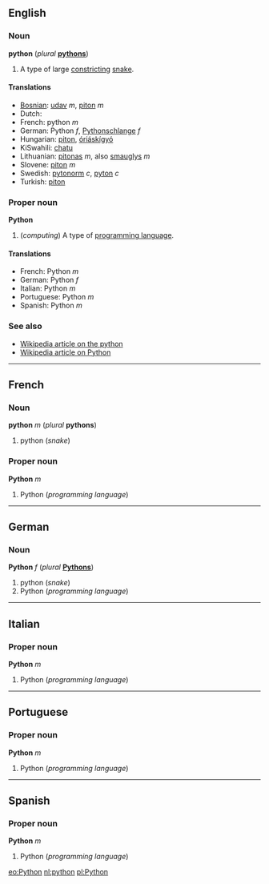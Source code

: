 ==English==
===Noun===
'''python''' (''plural'' '''[[pythons]]''')

#A type of large [[constrict]]ing [[snake]].

====Translations====
*[[Bosnian]]: [[udav]] ''m'', [[piton]] ''m''
*Dutch: 
*French: python ''m''
*German: Python ''f'', [[Pythonschlange]] ''f''
*Hungarian: [[piton]], [[óriáskígyó]]
*KiSwahili: [[chatu]]
*Lithuanian: [[pitonas]] ''m'', also [[smauglys]] ''m''
*Slovene: [[piton]] ''m''
*Swedish:  [[pytonorm]] ''c'', [[pyton]] ''c''
*Turkish: [[piton]]

===Proper noun===
'''Python'''

#(''computing'') A type of [[programming language]].

====Translations====
*French: Python ''m''
*German: Python ''f''
*Italian: Python ''m''
*Portuguese: Python ''m''
*Spanish: Python ''m''

===See also===
*[[w:python|Wikipedia article on the python]]
*[[w:Python programming language|Wikipedia article on Python]]

----
==French==
===Noun===
'''python''' ''m'' (''plural'' '''pythons''')

#python (''snake'')

===Proper noun===
'''Python''' ''m''

#Python (''programming language'')

----
==German==
===Noun===
'''Python''' ''f'' (''plural'' '''[[Pythons]]''')

#python (''snake'')
#Python (''programming language'')

----
==Italian==
===Proper noun===
'''Python''' ''m''

#Python (''programming language'')

----
==Portuguese==
===Proper noun===
'''Python''' ''m''

#Python (''programming language'')

----
==Spanish==
===Proper noun===
'''Python''' ''m''

#Python (''programming language'')

[[eo:Python]]
[[nl:python]]
[[pl:Python]]